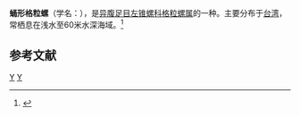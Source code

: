 {{Speciesbox 
| taxon = Inella truncis
| binomial_authority = Kosuge, 1962
}}
'''蛹形格粒螺'''（学名：''{{lang|la|Inella truncis}}''），是[[异腹足目|异腹足目]][[左锥螺科|左锥螺科]][[格粒螺属|格粒螺属]]的一种。主要分布于[[台湾|台湾]]，常栖息在浅水至60米水深海域。<ref>{{cite web|url=http://shell.sinica.edu.tw/chinese/shellbase_detail.php?science_no=5398|title=国际贝库：蛹形格粒螺|publisher=台湾贝类资料库|accessdate=2009-08-11|archive-date=2016-03-04|archive-url=https://web.archive.org/web/20160304125804/http://shell.sinica.edu.tw/chinese/shellbase_detail.php?science_no=5398|dead-url=no}}</ref>

== 参考文献 ==
{{reflist}}
{{taxonbar}}
[[Category:_1962年描述的动物|Y]]
[[Category:格粒螺属|Y]]